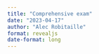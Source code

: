 ```yaml
---
title: "Comprehensive exam"
date: "2023-04-17"
author: "Alec Robitaille"
format: revealjs
date-format: long
---
```


